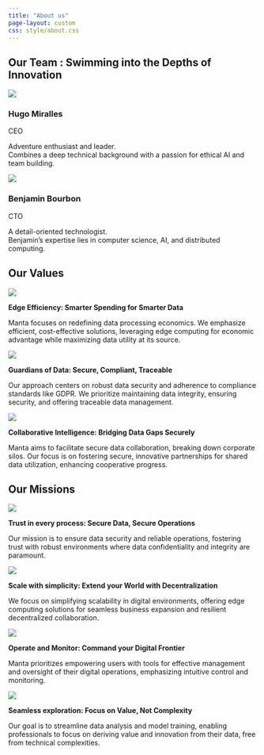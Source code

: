 ```yaml
---
title: "About us"
page-layout: custom
css: style/about.css
---
```


::: {.team}

## Our Team : Swimming into the Depths of Innovation

::: {.flex}

::: {.profile}
![](static/about/ceo.jpg)

### Hugo Miralles
<span class="role">CEO</span>

Adventure enthusiast and leader.<br>Combines a deep technical background with a passion for ethical AI and team building.
:::

::: {.profile}
![](static/about/cto.jpg)

### Benjamin Bourbon
<span class="role">CTO</span>

A detail-oriented technologist.<br>Benjamin's expertise lies in computer science, AI, and distributed computing.
:::
:::
:::

<!-- ## Advancing Beyond the Cloud: Unlocking Efficiency and Security -->
<!---->
<!-- - **Cost Efficiency** -->
<!---->
<!-- Conducting computations closer to the data source reduces costs associated with cloud processing and minimize energy consumption. -->
<!---->
<!-- - **Enhanced Data Security** -->
<!---->
<!-- Manta fortifies data privacy by decentralizing storage, to mitigate the risks associated with centralized data repositories. -->
<!---->
<!-- - **Environmental Impact** -->
<!---->
<!-- Our edge computing model significantly lowers energy usage compared to traditional cloud infrastructures. -->
<!---->
<!-- - **Improved Connectivity and Speed:** -->
<!---->
<!-- Experience real-time data processing with Manta's edge-based approach. -->

::: {.container}
::: {.values}

## Our Values

::: {.flex}
::: {.part}

![](static/about/values1.png){class="filter-img"}

**Edge Efficiency: Smarter Spending for Smarter Data**

Manta focuses on redefining data processing economics. We emphasize efficient, cost-effective solutions, leveraging edge computing for economic advantage while maximizing data utility at its source.
:::

::: {.part}

![](static/about/values2.png){class="filter-img"}

**Guardians of Data: Secure, Compliant, Traceable**

Our approach centers on robust data security and adherence to compliance standards like GDPR. We prioritize maintaining data integrity, ensuring security, and offering traceable data management.
:::

::: {.part}

![](static/about/values3.png){class="filter-img"}

**Collaborative Intelligence: Bridging Data Gaps Securely**

Manta aims to facilitate secure data collaboration, breaking down corporate silos. Our focus is on fostering secure, innovative partnerships for shared data utilization, enhancing cooperative progress.
:::
:::
:::
:::


::: {.container}
::: {.missions}

## Our Missions

::: {.missions-items}
::: {.item}
![](static/about/missions1.png)

**Trust in every process: Secure Data, Secure Operations**   

Our mission is to ensure data security and reliable operations, fostering trust with robust environments where data confidentiality and integrity are paramount.
:::

::: {.item}
![](static/about/missions2.png)

**Scale with simplicity: Extend your World with Decentralization**

We focus on simplifying scalability in digital environments, offering edge computing solutions for seamless business expansion and resilient decentralized collaboration.
:::

::: {.item}
![](static/about/missions3.png){class="special"}

**Operate and Monitor: Command your Digital Frontier**

Manta prioritizes empowering users with tools for effective management and oversight of their digital operations, emphasizing intuitive control and monitoring.
:::

::: {.item}
![](static/about/missions4.png)

**Seamless exploration: Focus on Value, Not Complexity**

Our goal is to streamline data analysis and model training, enabling professionals to focus on deriving value and innovation from their data, free from technical complexities.
:::
:::
:::
:::
